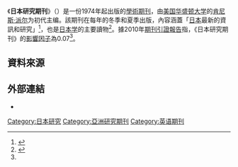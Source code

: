{{Infobox journal
| title         = 日本研究期刊<br/>Journal of Japanese Studies
| cover         = <!-- 檔案不存在 [[File:Journal_of_Japanese_Studies.gif|File:Journal of Japanese Studies.gif]] ，可從英文維基百科取得 -->
| editor        = Janet Hunter, Morgan Pitelka
| discipline    = [[日本学|日本学]]
| peer-reviewed = 
| language      = 英文
| former_names  = 
| abbreviation  = 
| publisher     = 日本研究社
| country       = 美國
| frequency     = 半年刊
| history       = 1974年至現在
| openaccess    = 
| license       = 
| impact        = 
| impact-year   = 
| website       = http://depts.washington.edu/jjs/
| link1         = 
| link1-name    = 
| link2         = 
| link2-name    = 
| JSTOR         = 00956848
| OCLC          = 1798633
| LCCN          = 75641024
| CODEN         = 
| ISSN          = 0095-6848
| eISSN         = 1549-4721
| boxwidth      = 
}}

《'''日本研究期刊'''》（{{lang|en|Journal of Japanese Studies}}）是一份1974年起出版的[[學術期刊|學術期刊]]，由[[美国|美国]][[华盛顿大学|华盛顿大学]]的[[肯尼斯·派尔|肯尼斯·派尔]]为初代主编。該期刊在每年的冬季和夏季出版，內容涵蓋「[[日本|日本]]最新的資訊和研究」<ref>{{Cite web |url=http://depts.washington.edu/jjs/ |title=The Journal of Japanese Studies |access-date=2014-04-07 |archive-date=2021-01-25 |archive-url=https://web.archive.org/web/20210125125745/http://depts.washington.edu/jjs/ |dead-url=no }}</ref>，也是[[日本学|日本学]]的主要讀物<ref name="gate">{{Cite web |url=http://www.researchgate.net/journal/0095-6848_Journal_of_Japanese_Studies |title=Journal of Japanese Studies (J JPN STUD ) |access-date=2014-04-07 |archive-date=2015-09-24 |archive-url=https://web.archive.org/web/20150924090223/http://www.researchgate.net/journal/0095-6848_Journal_of_Japanese_Studies |dead-url=no }}</ref>。據2010年[[期刊引證報告|期刊引證報告]]指，《日本研究期刊》的[[影響因子|影響因子]]為0.07<ref name="gate"/>。

== 資料來源 ==
{{reflist}}

== 外部連結 ==
* {{Official|1=http://depts.washington.edu/jjs/}}

[[Category:日本研究|Category:日本研究]]
[[Category:亞洲研究期刊|Category:亞洲研究期刊]]
[[Category:英语期刊|Category:英语期刊]]